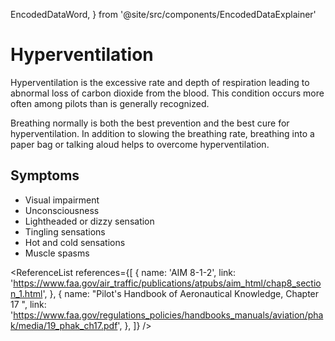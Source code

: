   EncodedDataWord,
} from '@site/src/components/EncodedDataExplainer'

# Hyperventilation

Hyperventilation is the excessive rate and depth of respiration leading to
abnormal loss of carbon dioxide from the blood. This condition occurs more often
among pilots than is generally recognized.

Breathing normally is both the best prevention and the best cure for
hyperventilation. In addition to slowing the breathing rate, breathing into a
paper bag or talking aloud helps to overcome hyperventilation.

## Symptoms

- Visual impairment
- Unconsciousness
- Lightheaded or dizzy sensation
- Tingling sensations
- Hot and cold sensations
- Muscle spasms

<ReferenceList
  references={[
    {
      name: 'AIM 8-1-2',
      link: 'https://www.faa.gov/air_traffic/publications/atpubs/aim_html/chap8_section_1.html',
    },
    {
      name: "Pilot's Handbook of Aeronautical Knowledge, Chapter 17 ",
      link: 'https://www.faa.gov/regulations_policies/handbooks_manuals/aviation/phak/media/19_phak_ch17.pdf',
    },
  ]}
/>
